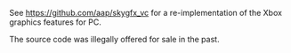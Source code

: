 {{Game}}

See https://github.com/aap/skygfx_vc for a re-implementation of the Xbox graphics features for PC.

The source code was illegally offered for sale in the past.